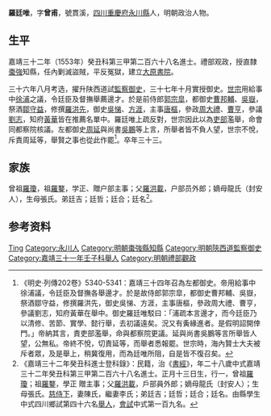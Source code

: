 {{明清人物信息框
| 姓名 = 羅廷唯
| 原名 =
| 圖片名稱= 
| 圖片大小 =
| 圖片說明 = 
| 最高職務 =陕西道監察御史
| 國家 = 大明 
| 爵位 =
| 籍貫 = [[四川|四川]][[重慶府|重慶府]][[永川縣|永川縣]]
| 族裔 = 
| 字號 = 字曾甫，號貫溪
| 諡號 =
| 出生日期 = 嘉靖五年（1526年）正月十三日
| 出生地點 = 
| 逝世日期 = 嘉靖三十七年（1558年）
| 逝世地點 =
| 墓葬 =
| 配偶 = 娶陳氏，继娶李氏
| 親屬 = （子）易林、頖林、鄧林
| 出身 =
* 嘉靖三十一年壬子科舉人
* 嘉靖三十二年癸丑科同進士出身
| 經歷 =
| 著作 =  
}}
'''羅廷唯'''{{BD|1526年||1558年||Luo}}，字'''曾甫'''，號貫溪，[[四川|四川]][[重慶府|重慶府]][[永川縣|永川縣]]人，明朝政治人物。

==生平==
嘉靖三十二年（1553年）癸丑科第三甲第二百六十八名進士。禮部观政，授直隸[[棗強縣|棗強]]知縣，任內剿滅盜賊，平反冤獄，建立[[大原書院|大原書院]]。

三十六年八月考选，擢升陕西道試[[監察御史|監察御史]]，三十七年十月實授御史。[[明世宗|世宗]]用給事中[[徐浦|徐浦]]之議，令廷臣及督撫舉薦邊才。於是前侍郎[[郭宗皐|郭宗皐]]，都御史[[曹邦輔|曹邦輔]]、[[吳嶽|吳嶽]]，祭酒[[鄒守益|鄒守益]]，修撰[[羅洪先|羅洪先]]，御史[[吳悌|吳悌]]、[[方涯|方涯]]，主事[[唐樞|唐樞]]，參政[[周大禮|周大禮]]、[[曹亨|曹亨]]，參議[[劉志|劉志]]，知府[[黃華|黃華]]皆在推薦名單中。羅廷唯上疏反對，世宗因此以為[[吏部|吏部]]濫舉，命會同都察院核議。左都御史[[周延_(嘉靖進士)|周延]]與尚書[[吳鵬_(嘉靖進士)|吳鵬]]等上言，所舉者皆不負人望，世宗不悅，斥責周延等，舉賢之事也從此作罷<ref>《明史·列傳202卷》5340-5341：嘉靖三十四年召為左都御史。帝用給事中徐浦議，令廷臣及督撫各舉邊才。於是故侍郎郭宗皐，都御史曹邦輔、吳嶽，祭酒鄒守益，修撰羅洪先，御史吳悌、方涯，主事唐樞，參政周大禮、曹亨，參議劉志，知府黃華在舉中。御史羅廷唯駁曰：「浦疏本言邊才，而今廷臣乃以清修、苦節、實學、懿行舉，去初議遠矣。況又有夤緣進者。是假明詔開倖門。」帝納其言，責吏部濫舉，命與都察院更議。延與尚書吳鵬等言所舉皆人望，公無私。帝終不悅，切責延等，而舉者悉報罷。世宗時，海內賢士大夫被斥者眾，及是舉上，稍冀復用，而為廷唯所阻，自是皆不復召矣。</ref>。卒年三十三。

== 家族 ==
曾祖[[羅瓊|羅瓊]]，祖[[羅鍪|羅鍪]]，学正、贈户部主事；父[[羅洪載|羅洪載]]，户部员外郎；嫡母龍氏（封安人），生母張氏。弟廷吉；廷哲；廷合；廷名<ref>《嘉靖三十二年癸丑科進士登科錄》：民籍，治《[[書經|書經]]》，年二十八歲中式嘉靖三十二年癸丑科第三甲第二百六十八名進士。正月十三日生，行一，曾祖[[羅瓊|羅瓊]]；祖[[羅鍪|羅鍪]]，學正 贈主事；父[[羅洪載|羅洪載]]，戶部員外郎；嫡母龍氏（封安人）；生母張氏。[[慈侍下|慈侍下]]，妻陳氏，繼妻李氏；弟廷吉；廷哲；廷合；廷名。由縣學生中式四川鄉試第四十六名[[舉人|舉人]]，[[會試|會試]]中式第一百九名。</ref>。

== 参考资料 ==
{{reflist}}

{{嘉靖三十二年癸丑科殿试金榜}}

{{Authority control}}

{{DEFAULTSORT:Luo羅}}
[[Category:罗姓|Ting]]
[[Category:永川人|Category:永川人]]
[[Category:明朝棗強縣知縣|Category:明朝棗強縣知縣]]
[[Category:明朝陝西道監察御史|Category:明朝陝西道監察御史]]
[[Category:嘉靖三十一年壬子科舉人|Category:嘉靖三十一年壬子科舉人]]
[[Category:明朝禮部觀政|Category:明朝禮部觀政]]